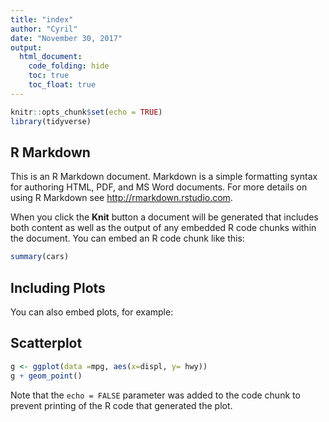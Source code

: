 ```yaml
---
title: "index"
author: "Cyril"
date: "November 30, 2017"
output:
  html_document:
    code_folding: hide
    toc: true
    toc_float: true
---
```


```r
knitr::opts_chunk$set(echo = TRUE)
library(tidyverse)
```

## R Markdown

This is an R Markdown document. Markdown is a simple formatting syntax for authoring HTML, PDF, and MS Word documents. For more details on using R Markdown see <http://rmarkdown.rstudio.com>.

When you click the **Knit** button a document will be generated that includes both content as well as the output of any embedded R code chunks within the document. You can embed an R code chunk like this:

```r
summary(cars)
```

## Including Plots

You can also embed plots, for example:

## Scatterplot
```r


g <- ggplot(data =mpg, aes(x=displ, y= hwy))
g + geom_point()
```

Note that the `echo = FALSE` parameter was added to the code chunk to prevent printing of the R code that generated the plot.
